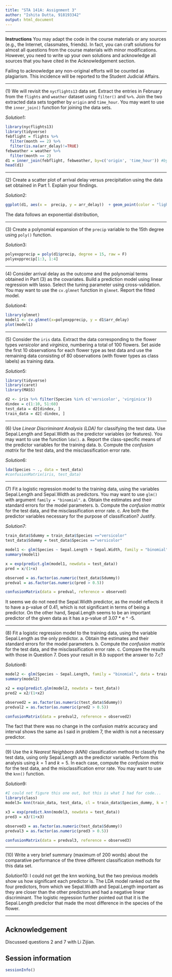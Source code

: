 ```yaml
---
title: "STA 141A: Assignment 3"
author: "Ishita Dutta, 918193342"
output: html_document
---
```

***

**Instructions** You may adapt the code in the course materials or any sources (e.g., the Internet, classmates, friends). In fact, you can craft solutions for almost all questions from the course materials with minor modifications. However, you need to write up your own solutions and acknowledge all sources that you have cited in the Acknowledgement section. 

Failing to acknowledge any non-original efforts will be counted as plagiarism. This incidence will be reported to the Student Judicial Affairs. 

*** 

$(1)$ We will revisit the `nycflights13` data set. Extract the entries in February from the `flights` and `weather` dataset using `filter()` and `%>%`. Join the two extracted data sets together by `origin` and `time_hour`. 
You may want to use the `inner_join()` function for joining the data sets.


$Solution 1:$
```r
library(nycflights13)
library(tidyverse)
febflight = flights %>% 
  filter(month == 2) %>%
  filter(is.na(arr_delay)!=TRUE)
febweather = weather %>% 
  filter(month == 2)
d1 = inner_join(febflight, febweather, by=c('origin', 'time_hour')) #by only origin and time_hour
head(d1)
```


***

$(2)$ Create a scatter plot of arrival delay versus precipitation using the data set obtained in Part 1. Explain your findings.


$Solution 2:$
```r
ggplot(d1, aes(x =  precip, y = arr_delay))  + geom_point(color = "light blue") + ggtitle("Arrival Delay vs Precipitation") + xlab("Arrival Delay") + ylab("Precipitation")
```
The data follows an exponential distribution, 

***


$(3)$ Create a polynomial expansion of the `precip` variable to the 15th degree using `poly()` function. 


$Solution 3:$
```r
polyexpprecip = poly(d1$precip, degree = 15, raw = F)
polyexpprecip[1:3, 1:4]
```


***


$(4)$ Consider arrival delay as the outcome and the polynomial terms obtained in Part (3) as the covariates. Build a prediction model using linear regression with lasso. Select the tuning parameter using cross-validation. You may want to use the `cv.glmnet` function in `glmnet`. Report the fitted model.


$Solution 4:$
```r
library(glmnet)
model1 <- cv.glmnet(x=polyexpprecip, y = d1$arr_delay)
plot(model1)

```

***


$(5)$ Consider the `iris` data. Extract the data corresponding to the flower types  _versicolor_ and _virginica_, numbering a total of $100$ flowers. Set aside the first $10$ observations for each flower type as test data and use the remaining data consisting of 80 observations (with flower types as class labels) as training data.


$Solution 5:$
```r
library(tidyverse)
library(caret)
library(MASS)

d2 <- iris %>% filter(Species %in% c('versicolor', 'virginica'))
dindex = c(1:10, 51:60)
test_data = d2[dindex, ]
train_data = d2[-dindex, ]
```


***


$(6)$  Use _Linear Discriminant Analysis (LDA)_ for classifying the test data. Use Sepal.Length and Sepal.Width as the predictor variables (or features). You may want to use the function `lda()`.
    a. Report the class-specific means of the predictor variables	for the training data.
    b. Compute the _confusion matrix_ for the test data, and the misclassification error rate.


$Solution 6:$
```r

lda(Species ~ ., data = test_data)
#confusionMatrix(iris, test_data)
```


***


$(7)$  Fit a logistic regression model to the training data, using the variables Sepal.Length and Sepal.Width as predictors. You may want to use `glm()` with argument `family = "binomial"`.
    a. Obtain the estimates and their standard errors  for the model parameters. 
    b.  Compute the _confusion matrix_ for the test data, and the misclassification error rate. 
    c.  Are both the predictor variables necessary for the purpose of classification? Justify.


$Solution 7:$
```r
train_data$Sdummy = train_data$Species =="versicolor"
test_data$Sdummy = test_data$Species =="versicolor"

model1 <- glm(Species ~ Sepal.Length + Sepal.Width, family = "binomial", data = train_data)
summary(model1)

x = exp(predict.glm(model1, newdata = test_data))
pred = x/(1+x)

observed = as.factor(as.numeric(test_data$Sdummy))
predval = as.factor(as.numeric(pred > 0.5))

confusionMatrix(data = predval, reference = observed)
```
It seems we do not need the Sepal.Width predictor, as the model reflects it to have a p-value of 0.41, which is not significant in terms of being a predictor. On the other hand, Sepal.Length seems to be an important predictor of the given data as it has a p-value of 3.07 * e ^ -5.



***


$(8)$ Fit a logistic regression model to the training data, using the variable Sepal.Length as the only predictor. 
    a. Obtain the estimates and their standard errors for the model parameters. 
    b. Compute the _confusion matrix_ for the test data, and the misclassification error rate. 
    c. Compare the results with those in Question 7. Does your result in 8.b support the answer to 7.c?


$Solution 8:$
```r
model2 <- glm(Species ~ Sepal.Length, family = "binomial", data = train_data)
summary(model2)

x2 = exp(predict.glm(model2, newdata = test_data))
pred2 = x2/(1+x2)

observed2 = as.factor(as.numeric(test_data$Sdummy))
predval2 = as.factor(as.numeric(pred2 > 0.5))

confusionMatrix(data = predval2, reference = observed2)
```
The fact that there was no change in the confusion matrix accuracy and interval shows the same as I said in problem 7, the width is not a necessary predictor. 


***


$(9)$  Use the _k Nearest Neighbors (kNN)_ classification method to classify the test data, using only Sepal.Length as the predictor variable. Perform this analysis using $k=1$ and $k=5$. In each case, compute the _confusion matrix_ for the test data, and the misclassification error rate.  You may want to use the `knn()` function.


$Solution 9:$
```r
#I could not figure this one out, but this is what I had for code...
library(class)
model3= knn(train_data, test_data, cl = train_data$Species_dummy, k = 5)

x3 = exp(predict.knn(model3, newdata = test_data))
pred3 = x3/(1+x3)

observed3 = as.factor(as.numeric(test_data$Sdummy))
predval3 = as.factor(as.numeric(pred3 > 0.5))

confusionMatrix(data = predval3, reference = observed3)
```

***


$(10)$  Write a very brief summary (maximum of 200 words) about the comparative performance of the 
		three different classification methods for this data set. 
		
$Solution 10:$
I could not get the knn working, but the two previous models show us how significant each predictor is. The LDA model ranked out the four predictors, from which we Sepal.Width and Sepal.Length important as they are closer than the other predictors and had a negative linear discriminant. The logistic regression further pointed out that it is the Sepal.Length predictor that made the most difference in the species of the flower. 
		
***

## Acknowledgement {-}
Discussed questions 2 and 7 with Li Zijian. 

## Session information {-}
```r
sessionInfo()
```


